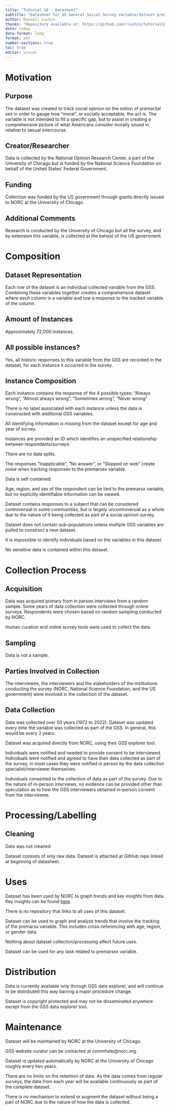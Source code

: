 ---
title: "Tutorial 10 - Datasheet"
subtitle: "Datasheet for US General Social Survey variable/dataset premarsx"
author: Russell Luchin
thanks: "Repository available at: https://github.com/rluchin/tutorial10"
date: today
date-format: long
format: pdf
number-sections: true
toc: true
editor: visual
---

# Motivation

## Purpose

The dataset was created to track social opinion on the notion of premarital sex in order to gauge how "moral", or socially acceptable, the act is. The variable is not intended to fill a specific gap, but to assist in creating a comprehensive picture of what Americans consider morally sound in relation to sexual intercourse.

## Creator/Researcher

Data is collected by the National Opinion Research Center, a part of the University of Chicago but is funded by the National Science Foundation on behalf of the United States' Federal Government.

## Funding

Collection was funded by the US government through grants directly issued to NORC at the University of Chicago.

## Additional Comments

Research is conducted by the University of Chicago but all the survey, and by extension this variable, is collected at the behest of the US government.

# Composition

## Dataset Representation

Each row of the dataset is an individual collected variable from the GSS. Combining these variables together creates a comprehensive dataset where each column is a variable and row a response to the tracked variable of the column.

## Amount of Instances

Approximately 72,000 instances.

## All possible instances?

Yes, all historic responses to this variable from the GSS are recorded in the dataset, for each instance it occurred in the survey.

## Instance Composition

Each instance contains the response of the 4 possible types: "Always wrong", "Almost always wrong", "Sometimes wrong", "Never wrong"

There is no label associated with each instance unless the data is constructed with additional GSS variables.

All identifying information is missing from the dataset except for age and year of survey.

Instances are provided an ID which identifies an unspecified relationship between respondents/surveys.

There are no data splits.

The responses "Inapplicable", "No answer", or "Skipped on web" create noise when tracking responses to the premarsex variable.

Data is self contained.

Age, region, and sex of the respondent can be tied to the premarsx variable, but no explicitly identifiable information can be viewed.

Dataset contains responses to a subject that can be considered controversial in some communities, but is largely uncontroversial as a whole due to the nature of it being collected as part of a social opinion survey.

Dataset does not contain sub-populations unless multiple GSS variables are pulled to construct a new dataset.

It is impossible to identify individuals based on the variables in this dataset.

No sensitive data is contained within this dataset.

# Collection Process

## Acquisition

Data was acquired primary from in person interviews from a random sample. Some years of data collection were collected through online surveys. Respondents were chosen based on random sampling conducted by NORC.

Human curation and online survey tools were used to collect the data.

## Sampling

Data is not a sample.

## Parties Involved in Collection

The interviewee, the interviewers and the stakeholders of the institutions conducting the survey (NORC, National Science Foundation, and the US government) were involved in the collection of the dataset.

## Data Collection

Data was collected over 50 years (1972 to 2022). Dataset was updated every time the variable was collected as part of the GSS. In general, this would be every 2 years.

Dataset was acquired directly from NORC, using their GSS explorer tool.

Individuals were notified and needed to provide consent to be interviewed. Individuals were notified and agreed to have their data collected as part of the survey, in most cases they were notified in person by the data collection specialist/interviewer themselves.

Individuals consented to the collection of data as part of the survey. Due to the nature of in-person interviews, no evidence can be provided other than speculation as to how the GSS interviewers obtained in-person consent from the interviewee.

# Processing/Labelling

## Cleaning

Data was not cleaned.

Dataset consists of only raw data. Dataset is attached at GitHub repo linked at beginning of datasheet.

# Uses

Dataset has been used by NORC to graph trends and key insights from data. Key insights can be found [here](https://gssdataexplorer.norc.org/trends?category=Gender%20%26%20Marriage&measure=premarsx).

There is no repository that links to all uses of this dataset.

Dataset can be used to graph and analyze trends that involve the tracking of the premarsx variable. This includes cross-referencing with age, region, or gender data.

Nothing about dataset collection/processing affect future uses.

Dataset can be used for any task related to premarsex variable.

# Distribution

Data is currently available only through GSS data explorer, and will continue to be distributed this way barring a major procedure change.

Dataset is copyright protected and may not be disseminated anywhere except from the GSS data explorer tool.

# Maintenance

Dataset will be maintained by NORC at the University of Chicago.

GSS website curator can be contacted at commhelp\@norc.org.

Dataset is updated automatically by NORC at the University of Chicago roughly every two years.

There are no limits on the retention of data. As the data comes from regular surveys, the data from each year will be available continuously as part of the complete dataset.

There is no mechanism to extend or augment the dataset without being a part of NORC due to the nature of how the data is collected.
